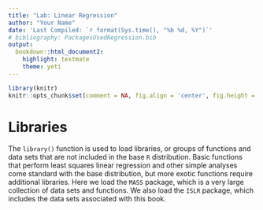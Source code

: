 ```yaml
---
title: "Lab: Linear Regression"
author: "Your Name"
date: 'Last Compiled: `r format(Sys.time(), "%b %d, %Y")`'
# bibliography: PackagesUsedRegression.bib
output: 
  bookdown::html_document2: 
    highlight: textmate
    theme: yeti
---
```



```r
library(knitr)
knitr::opts_chunk$set(comment = NA, fig.align = 'center', fig.height = 5, fig.width = 5, prompt = FALSE, highlight = TRUE, tidy = FALSE, warning = FALSE, message = FALSE, tidy.opts=list(blank = TRUE, width.cutoff = 80))
```


# Libraries

The `library()` function is used to load libraries, or groups of functions and data sets that are not included in the base `R` distribution. Basic functions that perform least squares linear regression and other simple analyses come standard with the base distribution, but more exotic functions require additional libraries. Here we load the `MASS` package, which is a very large collection of data sets and functions. We also load the `ISLR` package, which includes the data sets associated with this book.


